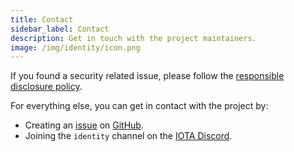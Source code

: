 ```yaml
---
title: Contact
sidebar_label: Contact
description: Get in touch with the project maintainers.
image: /img/identity/icon.png
---
```


If you found a security related issue, please follow the [responsible disclosure policy](https://github.com/iotaledger/identity.rs/security/policy).

For everything else, you can get in contact with the project by:

- Creating an [issue](https://github.com/iotaledger/identity.rs/issues/new/choose) on [GitHub](https://github.com/iotaledger/identity.rs).
- Joining the `identity` channel on the [IOTA Discord](https://discord.iota.org/).
